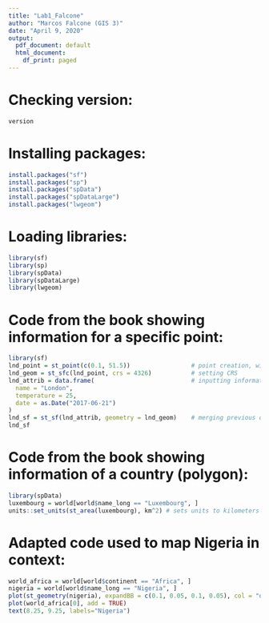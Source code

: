 ```yaml
---
title: "Lab1_Falcone"
author: "Marcos Falcone (GIS 3)"
date: "April 9, 2020"
output:
  pdf_document: default
  html_document:
    df_print: paged
---
```


# Checking version:
```r
version
```

# Installing packages:
```r
install.packages("sf")
install.packages("sp")
install.packages("spData")
install.packages("spDataLarge")
install.packages("lwgeom")
```

# Loading libraries:
```r
library(sf)         
library(sp)    
library(spData)        
library(spDataLarge)
library(lwgeom)
```

# Code from the book showing information for a specific point:
```r
library(sf) 
lnd_point = st_point(c(0.1, 51.5))                 # point creation, with  longitude and latitude
lnd_geom = st_sfc(lnd_point, crs = 4326)           # setting CRS
lnd_attrib = data.frame(                           # inputting information on point
  name = "London",
  temperature = 25,
  date = as.Date("2017-06-21")
)
lnd_sf = st_sf(lnd_attrib, geometry = lnd_geom)    # merging previous data
lnd_sf
```

# Code from the book showing information of a country (polygon):
```r
library(spData)
luxembourg = world[world$name_long == "Luxembourg", ]
units::set_units(st_area(luxembourg), km^2) # sets units to kilometers
```

# Adapted code used to map Nigeria in context:
```r
world_africa = world[world$continent == "Africa", ]
nigeria = world[world$name_long == "Nigeria", ]
plot(st_geometry(nigeria), expandBB = c(0.1, 0.05, 0.1, 0.05), col = "orange", lwd = 1, main = "Nigeria in Context")
plot(world_africa[0], add = TRUE)
text(8.25, 9.25, labels="Nigeria")
```
